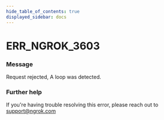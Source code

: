 ```yaml
---
hide_table_of_contents: true
displayed_sidebar: docs
---
```



# ERR_NGROK_3603

### Message

Request rejected, A loop was detected.

<ErrorDetails error="err_ngrok_3603" />

### Further help

If you're having trouble resolving this error, please reach out to [support@ngrok.com](mailto:support@ngrok.com?subject=Help%20with%20ERR_NGROK_3603)


